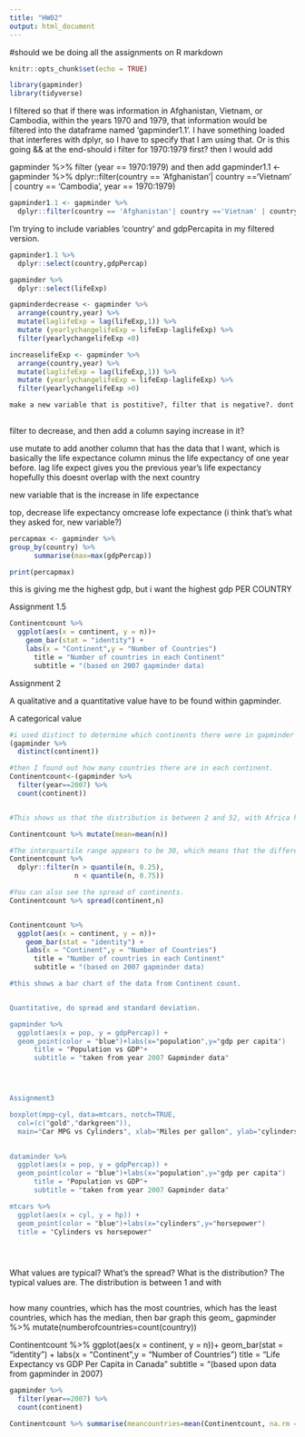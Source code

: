 ```yaml
---
title: "HW02"
output: html_document
---
```

#should we be doing all the assignments on R markdown
```r
knitr::opts_chunk$set(echo = TRUE)
```
```r
library(gapminder)
library(tidyverse)
```
I filtered so that if there was information in Afghanistan, Vietnam, or Cambodia, within the years 1970 and 1979, that information would be filtered into the dataframe named 'gapminder1.1'. I have something loaded that interferes with dplyr, so I have to specify that I am using that. Or is this going && at the end-should i filter for 1970:1979 first? then I would add 

gapminder %>% filter (year == 1970:1979) and then add
gapminder1.1 <- gapminder %>% 
  dplyr::filter(country == 'Afghanistan'| country =='Vietnam' | country == 'Cambodia', year == 1970:1979)
```r
gapminder1.1 <- gapminder %>% 
  dplyr::filter(country == 'Afghanistan'| country =='Vietnam' | country == 'Cambodia' && year == 1970:1979)
```
I'm trying to include variables 'country' and gdpPercapita in my filtered version.
```r
gapminder1.1 %>%
  dplyr::select(country,gdpPercap)
```
```r
gapminder %>%
  dplyr::select(lifeExp)
```
```r
gapminderdecrease <- gapminder %>%
  arrange(country,year) %>%
  mutate(laglifeExp = lag(lifeExp,1)) %>%
  mutate (yearlychangelifeExp = lifeExp-laglifeExp) %>%
  filter(yearlychangelifeExp <0) 

increaselifeExp <- gapminder %>%
  arrange(country,year) %>%
  mutate(laglifeExp = lag(lifeExp,1)) %>%
  mutate (yearlychangelifeExp = lifeExp-laglifeExp) %>%
  filter(yearlychangelifeExp >0)

make a new variable that is postitive?, filter that is negative?. dont know what they want different
  
```
filter to decrease, and then add a column saying increase in it?

use mutate to add another column that has the data that I want, which is basically the life expectance column minus the life expectancy of one year before. 
lag life expect gives you the previous year's life expectancy
hopefully this doesnt overlap with the next country

new variable that is the increase in life expectance

top, decrease life expectancy
omcrease lofe expectance (i think that's what they asked for, new variable?)

```r
percapmax <- gapminder %>%  
group_by(country) %>% 
      summarise(max=max(gdpPercap))

print(percapmax)
```
this is giving me the highest gdp, but i want the highest gdp PER COUNTRY

Assignment 1.5
```r
Continentcount %>% 
  ggplot(aes(x = continent, y = n))+
    geom_bar(stat = "identity") +
    labs(x = "Continent",y = "Number of Countries")
      title = "Number of countries in each Continent"
      subtitle = "(based on 2007 gapminder data)
```


Assignment 2

A qualitative and a quantitative value have to be found within gapminder.

A categorical value

```r
#i used distinct to determine which continents there were in gapminder
(gapminder %>%
  distinct(continent))

#then I found out how many countries there are in each continent. 
Continentcount<-(gapminder %>% 
  filter(year==2007) %>%
  count(continent)) 


#This shows us that the distribution is between 2 and 52, with Africa having the highest number of countrie (52), and Oceania having the lowest number of countries (2). The median value is 33 countries, which is found in Asia. 

Continentcount %>% mutate(mean=mean(n))

#The interquartile range appears to be 30, which means that the difference between the 25th and 75th quartiles is 30.
Continentcount %>% 
  dplyr::filter(n > quantile(n, 0.25), 
                n < quantile(n, 0.75))

#You can also see the spread of continents.
Continentcount %>% spread(continent,n)


Continentcount %>% 
  ggplot(aes(x = continent, y = n))+
    geom_bar(stat = "identity") +
    labs(x = "Continent",y = "Number of Countries")
      title = "Number of countries in each Continent"
      subtitle = "(based on 2007 gapminder data)

#this shows a bar chart of the data from Continent count.


Quantitative, do spread and standard deviation.

gapminder %>% 
  ggplot(aes(x = pop, y = gdpPercap)) + 
  geom_point(color = "blue")+labs(x="population",y="gdp per capita")
      title = "Population vs GDP"+
      subtitle = "taken from year 2007 Gapminder data"




Assignment3

boxplot(mpg~cyl, data=mtcars, notch=TRUE,
  col=(c("gold","darkgreen")),
  main="Car MPG vs Cylinders", xlab="Miles per gallon", ylab="cylinders")

      
dataminder %>% 
  ggplot(aes(x = pop, y = gdpPercap)) + 
  geom_point(color = "blue")+labs(x="population",y="gdp per capita")
      title = "Population vs GDP"+
      subtitle = "taken from year 2007 Gapminder data"

mtcars %>% 
  ggplot(aes(x = cyl, y = hp)) + 
  geom_point(color = "blue")+labs(x="cylinders",y="horsepower")
  title = "Cylinders vs horsepower"





```
What values are typical? What's the spread? What is the distribution? 
The typical values are. The distribution is between 1 and  with

```r

```


how many countries, which has the most countries, which has the least countries, which has the median, then bar graph this
geom_
gapminder %>%
mutate(numberofcountries=count(country))

Continentcount %>% 
  ggplot(aes(x = continent, y = n))+
    geom_bar(stat = "identity") +
    labs(x = "Continent",y = "Number of Countries")
      title = "Life Expectancy vs GDP Per Capita in Canada"
      subtitle = "(based upon data from gapminder in 2007)
```r
gapminder %>% 
  filter(year==2007) %>%
  count(continent)
```
```r
Continentcount %>% summarise(meancountries=mean(Continentcount, na.rm = TRUE))
```
      
      
